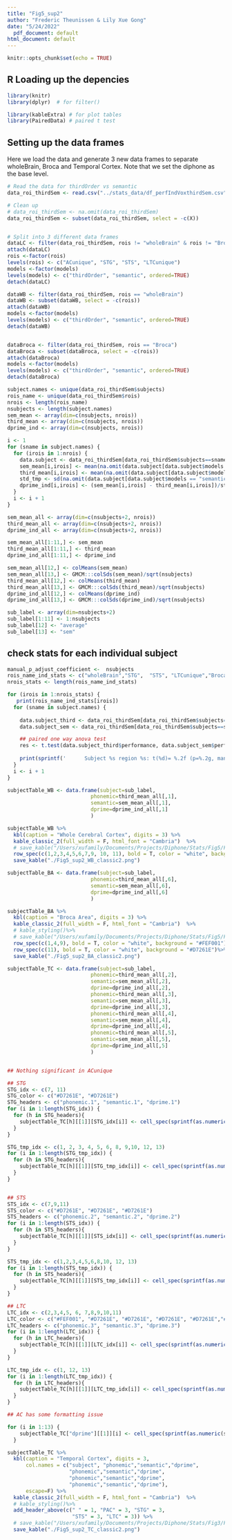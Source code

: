 ```yaml
---
title: "Fig5_sup2"
author: "Frederic Theunissen & Lily Xue Gong"
date: "5/24/2022"
  pdf_document: default
html_document: default
---
```


```r
knitr::opts_chunk$set(echo = TRUE)
```

## R Loading up the depencies

```r
library(knitr)
library(dplyr)  # for filter()

library(kableExtra) # for plot tables
library(PairedData) # paired t test

```

## Setting up the data frames 
Here we load the data and generate 3 new data frames to separate wholeBrain, Broca and Temporal Cortex.
Note that we set the diphone as the base level.


```r

# Read the data for thirdOrder vs semantic
data_roi_thirdSem <- read.csv("../stats_data/df_perfIndVoxthirdSem.csv")

# Clean up
# data_roi_thirdSem <- na.omit(data_roi_thirdSem)
data_roi_thirdSem <- subset(data_roi_thirdSem, select = -c(X))


# Split into 3 different data frames
dataLC <- filter(data_roi_thirdSem, rois != "wholeBrain" & rois != "Broca" )
attach(dataLC)
rois <-factor(rois)
levels(rois) <- c("ACunique", "STG", "STS", "LTCunique")
models <-factor(models)
levels(models) <- c("thirdOrder", "semantic", ordered=TRUE)
detach(dataLC)

dataWB <- filter(data_roi_thirdSem, rois == "wholeBrain")
dataWB <- subset(dataWB, select = -c(rois))
attach(dataWB)
models <-factor(models)
levels(models) <- c("thirdOrder", "semantic", ordered=TRUE)
detach(dataWB)


dataBroca <- filter(data_roi_thirdSem, rois == "Broca")
dataBroca <- subset(dataBroca, select = -c(rois))
attach(dataBroca)
models <-factor(models)
levels(models) <- c("thirdOrder", "semantic", ordered=TRUE)
detach(dataBroca)
```


```r
subject.names <- unique(data_roi_thirdSem$subjects)
rois_name <- unique(data_roi_thirdSem$rois)
nrois <- length(rois_name)
nsubjects <- length(subject.names)
sem_mean <- array(dim=c(nsubjects, nrois))
third_mean <- array(dim=c(nsubjects, nrois))
dprime_ind <- array(dim=c(nsubjects, nrois))

i <- 1
for (sname in subject.names) {
  for (irois in 1:nrois) {
    data.subject <- data_roi_thirdSem[data_roi_thirdSem$subjects==sname & data_roi_thirdSem$rois==rois_name[irois], ]
    sem_mean[i,irois] <- mean(na.omit(data.subject[data.subject$models == "semantic",]$performance))
    third_mean[i,irois] <- mean(na.omit(data.subject[data.subject$models == "thirdOrder",]$performance))
    std_tmp <- sd(na.omit(data.subject[data.subject$models == "semantic",]$performance) - na.omit(data.subject[data.subject$models == "thirdOrder",]$performance))
    dprime_ind[i,irois] <- (sem_mean[i,irois] - third_mean[i,irois])/std_tmp 
  }
  i <- i + 1
}

sem_mean_all <- array(dim=c(nsubjects+2, nrois))
third_mean_all <- array(dim=c(nsubjects+2, nrois))
dprime_ind_all <- array(dim=c(nsubjects+2, nrois))

sem_mean_all[1:11,] <- sem_mean
third_mean_all[1:11,] <- third_mean
dprime_ind_all[1:11,] <- dprime_ind

sem_mean_all[12,] <- colMeans(sem_mean)
sem_mean_all[13,] <- GMCM:::colSds(sem_mean)/sqrt(nsubjects)
third_mean_all[12,] <- colMeans(third_mean)
third_mean_all[13,] <- GMCM:::colSds(third_mean)/sqrt(nsubjects)
dprime_ind_all[12,] <- colMeans(dprime_ind)
dprime_ind_all[13,] <- GMCM:::colSds(dprime_ind)/sqrt(nsubjects)

sub_label <- array(dim=nsubjects+2)
sub_label[1:11] <- 1:nsubjects
sub_label[12] <- "average"
sub_label[13] <- "sem"

```

## check stats for each individual subject

```r

manual_p_adjust_coefficient <-  nsubjects
rois_name_ind_stats <- c("wholeBrain","STG",  "STS", "LTCunique","Broca" ) 
nrois_stats <- length(rois_name_ind_stats)

for (irois in 1:nrois_stats) {
   print(rois_name_ind_stats[irois])
  for (sname in subject.names) {
   
    data.subject_third <- data_roi_thirdSem[data_roi_thirdSem$subjects==sname & data_roi_thirdSem$rois==rois_name_ind_stats[irois] & data_roi_thirdSem$models=="thirdOrder", ]
    data.subject_sem <- data_roi_thirdSem[data_roi_thirdSem$subjects==sname & data_roi_thirdSem$rois==rois_name_ind_stats[irois] & data_roi_thirdSem$models=="semantic", ]

    ## paired one way anova test 
    res <- t.test(data.subject_third$performance, data.subject_sem$performance, paired = TRUE, p.adjust.method = "bonferroni")
    
    print(sprintf('      Subject %s region %s: t(%d)= %.2f (p=%.2g, manual adjusted p=%.2g)',  sname, rois_name_ind_stats[irois], res$parameter[[1]], res$statistic, res$p.value,res$p.value * manual_p_adjust_coefficient))
  }
  i <- i + 1
}

```


```r

subjectTable_WB <- data.frame(subject=sub_label, 
                           phonemic=third_mean_all[,1], 
                           semantic=sem_mean_all[,1],
                           dprime=dprime_ind_all[,1]
                           )

subjectTable_WB %>%
  kbl(caption = "Whole Cerebral Cortex", digits = 3) %>%
  kable_classic_2(full_width = F, html_font = "Cambria")  %>%
  # save_kable("/Users/xufamily/Documents/Projects/Diphone/Stats/Fig5/Fig5_sup2_WB_classic2.pdf") 
  row_spec(c(1,2,3,4,5,6,7,9, 10, 11), bold = T, color = "white", background = "#D7261E")%>%
  save_kable("./Fig5_sup2_WB_classic2.png")

```

```r

subjectTable_BA <- data.frame(subject=sub_label, 
                           phonemic=third_mean_all[,6], 
                           semantic=sem_mean_all[,6],
                           dprime=dprime_ind_all[,6]
                           )

subjectTable_BA %>%
  kbl(caption = "Broca Area", digits = 3) %>%
  kable_classic_2(full_width = F, html_font = "Cambria")  %>%
  # kable_styling()%>%
  # save_kable("/Users/xufamily/Documents/Projects/Diphone/Stats/Fig5/Fig5_sup2_WB_classic2.pdf") 
  row_spec(c(1,4,9), bold = T, color = "white", background = "#FEF001")%>% #*
  row_spec(c(11), bold = T, color = "white", background = "#D7261E")%>%
  save_kable("./Fig5_sup2_BA_classic2.png")

```


```r

subjectTable_TC <- data.frame(subject=sub_label, 
                           phonemic=third_mean_all[,2],
                           semantic=sem_mean_all[,2],
                           dprime=dprime_ind_all[,2], 
                           phonemic=third_mean_all[,3],
                           semantic=sem_mean_all[,3],
                           dprime=dprime_ind_all[,3], 
                           phonemic=third_mean_all[,4],
                           semantic=sem_mean_all[,4],
                           dprime=dprime_ind_all[,4], 
                           phonemic=third_mean_all[,5],
                           semantic=sem_mean_all[,5],
                           dprime=dprime_ind_all[,5]
                           )


## Nothing significant in ACunique

## STG
STG_idx <- c(7, 11)
STG_color <- c("#D7261E", "#D7261E")
STG_headers <- c("phonemic.1", "semantic.1", "dprime.1")
for (i in 1:length(STG_idx)) {
  for (h in STG_headers){
    subjectTable_TC[h][[1]][STG_idx[i]] <- cell_spec(sprintf(as.numeric(subjectTable_TC[h][[1]][STG_idx[i]]), fmt = '%#.3f'),  color = "white", background=STG_color[i], escape = F)
  }
}

STG_tmp_idx <- c(1, 2, 3, 4, 5, 6, 8, 9,10, 12, 13)
for (i in 1:length(STG_tmp_idx)) {
  for (h in STG_headers){
    subjectTable_TC[h][[1]][STG_tmp_idx[i]] <- cell_spec(sprintf(as.numeric(subjectTable_TC[h][[1]][STG_tmp_idx[i]]), fmt = '%#.3f'),  color = "black", escape = F)
  }
}


## STS
STS_idx <- c(7,9,11)
STS_color <- c("#D7261E", "#D7261E", "#D7261E")
STS_headers <- c("phonemic.2", "semantic.2", "dprime.2")
for (i in 1:length(STS_idx)) {
  for (h in STS_headers){
    subjectTable_TC[h][[1]][STS_idx[i]] <- cell_spec(sprintf(as.numeric(subjectTable_TC[h][[1]][STS_idx[i]]), fmt = '%#.3f'),  color = "white", background=STS_color[i], escape = F)
  }
}

STS_tmp_idx <- c(1,2,3,4,5,6,8,10, 12, 13)
for (i in 1:length(STS_tmp_idx)) {
  for (h in STS_headers){
    subjectTable_TC[h][[1]][STS_tmp_idx[i]] <- cell_spec(sprintf(as.numeric(subjectTable_TC[h][[1]][STS_tmp_idx[i]]), fmt = '%#.3f'),  color = "black", escape = F)
  }
}

## LTC
LTC_idx <- c(2,3,4,5, 6, 7,8,9,10,11)
LTC_color <- c("#FEF001", "#D7261E", "#D7261E", "#D7261E", "#D7261E","#FD6104","#FEF001" ,"#FEF001", "#FD6104", "#D7261E")
LTC_headers <- c("phonemic.3", "semantic.3", "dprime.3")
for (i in 1:length(LTC_idx)) {
  for (h in LTC_headers){
    subjectTable_TC[h][[1]][LTC_idx[i]] <- cell_spec(sprintf(as.numeric(subjectTable_TC[h][[1]][LTC_idx[i]]), fmt = '%#.3f'),  color = "white", background=LTC_color[i], escape = F)
  }
}

LTC_tmp_idx <- c(1, 12, 13)
for (i in 1:length(LTC_tmp_idx)) {
  for (h in LTC_headers){
    subjectTable_TC[h][[1]][LTC_tmp_idx[i]] <- cell_spec(sprintf(as.numeric(subjectTable_TC[h][[1]][LTC_tmp_idx[i]]), fmt = '%#.3f'),  color = "black", escape = F)
  }
}

## AC has some formatting issue

for (i in 1:13) {
    subjectTable_TC["dprime"][[1]][i] <- cell_spec(sprintf(as.numeric(subjectTable_TC["dprime"][[1]][i]), fmt = '%#.3f'),  color = "black", escape = F)
  }

subjectTable_TC %>%
  kbl(caption = "Temporal Cortex", digits = 3, 
      col.names = c("subject", "phonemic","semantic","dprime",
                    "phonemic","semantic","dprime",
                    "phonemic","semantic","dprime",
                    "phonemic","semantic","dprime"),
      escape=F) %>%
  kable_classic_2(full_width = F, html_font = "Cambria")  %>%
  # kable_styling()%>%
  add_header_above(c(" " = 1, "PAC" = 3, "STG" = 3, 
                     "STS" = 3, "LTC" = 3)) %>%
  # save_kable("/Users/xufamily/Documents/Projects/Diphone/Stats/Fig3/Fig3_sup2_TC_classic2.pdf") kable_styling()%>%
  save_kable("./Fig5_sup2_TC_classic2.png")

    
```
